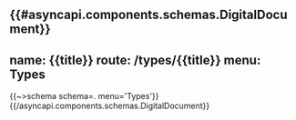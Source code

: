 {{#asyncapi.components.schemas.DigitalDocument}}
---
name: {{title}}
route: /types/{{title}}
menu: Types
---
{{~>schema schema=. menu='Types'}}
{{/asyncapi.components.schemas.DigitalDocument}}
